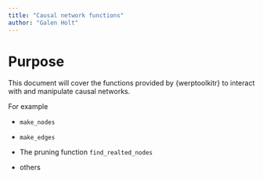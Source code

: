 ```yaml
---
title: "Causal network functions"
author: "Galen Holt"
---
```


# Purpose

This document will cover the functions provided by {werptoolkitr} to interact with and manipulate causal networks.

For example

-   `make_nodes`

-   `make_edges`

-   The pruning function `find_realted_nodes`

-   others
